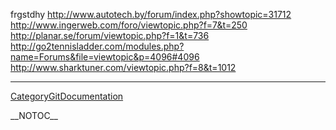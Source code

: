 frgstdhy http://www.autotech.by/forum/index.php?showtopic=31712 http://www.ingerweb.com/foro/viewtopic.php?f=7&t=250 http://planar.se/forum/viewtopic.php?f=1&t=736 http://go2tennisladder.com/modules.php?name=Forums&file=viewtopic&p=4096#4096
http://www.sharktuner.com/viewtopic.php?f=8&t=1012
----
[[CategoryGitDocumentation]]

__NOTOC__